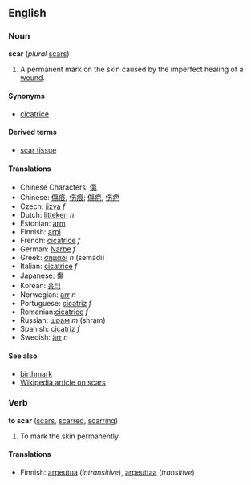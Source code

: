 ==English==
===Noun===
'''scar''' (''plural'' [[scars]])

#A permanent mark on the skin caused by the imperfect healing of a [[wound]].

====Synonyms====
*[[cicatrice]]

====Derived terms====
*[[scar tissue]]

====Translations====
*Chinese Characters: [[傷]]
*Chinese: [[傷痕]], [[伤痕]]; [[傷疤]], [[伤疤]]
*Czech: [[jizva]] ''f''
*Dutch: [[litteken]] ''n''
*Estonian: [[arm#Estonian|arm]]
*Finnish: [[arpi]]
*French: [[cicatrice#French|cicatrice]] ''f''
*German: [[Narbe]] ''f''
*Greek: [[σημάδι]] ''n'' (sēmádi)
*Italian: [[cicatrice#Italian|cicatrice]] ''f''
*Japanese: [[傷]]
*Korean: [[흉터]]
*Norwegian: [[arr]] ''n''
*Portuguese: [[cicatriz]] ''f''
*Romanian:[[cicatrice]]  ''f''
*Russian: [[шрам]] ''m'' (shram)
*Spanish: [[cicatriz]] ''f''
*Swedish: [[ärr]] ''n''

====See also====
*[[birthmark]]
*[[w:scar|Wikipedia article on scars]]

===Verb===
'''to scar''' ([[scars]], [[scarred]], [[scarring]])

# To mark the skin permanently

====Translations====
*Finnish: [[arpeutua]] (''intransitive''), [[arpeuttaa]] (''transitive'')